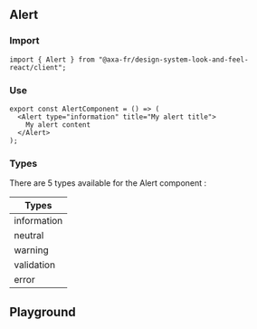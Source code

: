 
<Meta of={AlertStories} />

## Alert

### Import

```tsx title="test.js"
import { Alert } from "@axa-fr/design-system-look-and-feel-react/client";
```

### Use

```tsx title="test.js"
export const AlertComponent = () => (
  <Alert type="information" title="My alert title">
    My alert content
  </Alert>
);
```

### Types

There are 5 types available for the Alert component :

<table style={{ width: "100%" }}>
  <thead>
    <tr>
      <th>Types</th>
    </tr>
  </thead>
  <tbody>
    <tr>
      <td>information</td>
    </tr>
    <tr>
      <td>neutral</td>
    </tr>
    <tr>
      <td>warning</td>
    </tr>
    <tr>
      <td>validation</td>
    </tr>
    <tr>
      <td>error</td>
    </tr>
  </tbody>
</table>

## Playground

<Canvas of={AlertStories.Default} />

<Controls of={AlertStories.Default} />
